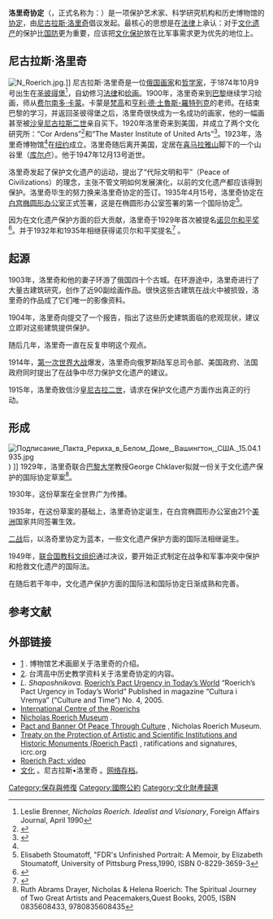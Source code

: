 '''洛里奇协定'''（{{lang-en|Roerich Pact}}，正式名称为：{{lang-en|Treaty on the Protection of Artistic and Scientific Institutions and Historic Monuments}}）是一项保护艺术家、科学研究机构和历史博物馆的[[协定|协定]]，由[[尼古拉斯·洛里奇|尼古拉斯·洛里奇]]倡议发起。最核心的思想是在[[法律|法律]]上承认：对于[[文化遗产|文化遗产]]的保护比[[国防|国防]]更为重要，应该把[[文化保护|文化保护]]放在比军事需求更为优先的地位上。

==尼古拉斯·洛里奇==
[[File:N_Roerich.jpg|thumb]].]]
尼古拉斯·洛里奇是一位[[俄国|俄国]][[画家|画家]]和[[哲学家|哲学家]]，于1874年10月9号出生在[[圣彼得堡|圣彼得堡]]<ref>Leslie Brenner, ''Nicholas Roerich. Idealist and Visionary'', Foreign Affairs Journal, April 1990</ref>，自幼修习[[法律|法律]]和[[绘画|绘画]]。1900年，洛里奇来到[[巴黎|巴黎]]继续学习绘画，师从[[费尔南多·卡蒙|费尔南多·卡蒙]]。卡蒙是[[梵高|梵高]]和[[亨利·德·土魯斯-羅特列克|亨利·德·土魯斯-羅特列克]]的老师。在结束巴黎的学习，并返回圣彼得堡之后，洛里奇很快成为一名成功的画家，他的一幅画甚至被[[沙皇|沙皇]][[尼古拉斯二世|尼古拉斯二世]]亲自买下。1920年洛里奇来到美国，并成立了两个文化研究所：“Cor Ardens”<ref>{{Cite web |url=http://corardens.com/ |title=存档副本 |accessdate=2013-12-18 |archive-date=2017-09-29 |archive-url=https://web.archive.org/web/20170929064345/http://corardens.com/ |dead-url=no }}</ref>和“The Master Institute of United Arts”<ref name="#1">{{Cite web |url=http://www.roerich.org/roerich-biography.php |title=存档副本 |accessdate=2013-12-18 |archive-date=2018-11-05 |archive-url=https://web.archive.org/web/20181105124603/http://www.roerich.org/roerich-biography.php |dead-url=no }}</ref>。1923年，洛里奇博物馆<ref name="#1"/>在[[纽约|纽约]]成立。洛里奇随后离开美国，定居在[[喜马拉雅山|喜马拉雅山]]脚下的一个山谷里（[[库尔卢|库尔卢]]）。他于1947年12月13号逝世。

洛里奇发起了保护文化遗产的运动，提出了“代际文明和平”（Peace of Civilizations）的理念，主张不管文明如何发展演化，以前的文化遗产都应该得到保护。洛里奇毕生的努力换来洛里奇协定的签订。1935年4月15号，洛里奇协定在[[白宫|白宫]][[椭圆形办公室|椭圆形办公室]]正式签署，这是在椭圆形办公室签署的第一个国际协定<ref>Elisabeth Stoumatoff, "FDR's Unfinished Portrait: A Memoir, by Elizabeth Stoumatoff, University of Pittsburg Press,1990, ISBN 0-8229-3659-3</ref>。

因为在文化遗产保护方面的巨大贡献，洛里奇于1929年首次被提名[[诺贝尔和平奖|诺贝尔和平奖]]<ref>{{cite news |first= |last= |authorlink= |coauthors= |title=Roerich Nominated for Peace Award |url=http://select.nytimes.com/gst/abstract.html?res=FB0911F8385A127A93C1A91788D85F4D8285F9 |quote= |work=[[New_York_Times|New York Times]] |date=March 3, 1929 |accessdate=2009-02-03 |archive-date=2013-12-19 |archive-url=https://web.archive.org/web/20131219054016/http://select.nytimes.com/gst/abstract.html?res=FB0911F8385A127A93C1A91788D85F4D8285F9 |dead-url=no }}</ref>。并于1932年和1935年相继获得诺贝尔和平奖提名<ref>{{Cite web |url=http://nobelprize.org/nomination/peace/nomination.php?string=Nicholas+Roerich&action=simplesearch&submit.x=0&submit.y=0 |title=Nomination database<!-- Bot generated title --> |access-date=2013-12-18 |archive-date=2016-03-03 |archive-url=https://web.archive.org/web/20160303225536/http://www.nobelprize.org/nomination/peace/nomination.php?string=Nicholas+Roerich&action=simplesearch&submit.x=0&submit.y=0 |dead-url=no }}</ref> 。

==起源==
1903年，洛里奇和他的妻子环游了俄国四十个古城。在环游途中，洛里奇进行了大量古建筑研究，创作了近90副绘画作品。很快这些古建筑在战火中被损毁，洛里奇的作品成了它们唯一的影像资料。

1904年，洛里奇向{{link-en|俄罗斯皇家建筑协会|Russian Archeologist Society}}提交了一个报告，指出了这些历史建筑面临的悲观现状，建议立即对这些建筑提供保护。

随后几年，洛里奇一直在反复申明这个观点。

1914年，[[第一次世界大战|第一次世界大战]]爆发，洛里奇向俄罗斯陆军总司令部、美国政府、法国政府同时提出了在战争中尽力保护文化遗产的建议。

1915年，洛里奇致信沙皇[[尼古拉二世_(俄罗斯)|尼古拉二世]]，请求在保护文化遗产方面作出真正的行动。

==形成==
[[File:Подписание_Пакта_Рериха_в_Белом_Доме,_Вашингтон,_США._15.04.1935.jpg|thumb]]) ]]
1929年，洛里奇联合[[巴黎大学|巴黎大学]]教授George Chklaver拟就一份关于文化遗产保护的国际协定草案<ref>Ruth Abrams Drayer, Nicholas & Helena Roerich: The Spiritual Journey of Two Great Artists and Peacemakers,Quest Books, 2005, ISBN 0835608433, 9780835608435</ref>。

1930年，这份草案在全世界广为传播。

1935年，在这份草案的基础上，洛里奇协定诞生，在白宫椭圆形办公室由21个[[美洲|美洲]]国家共同签署生效。

[[二战|二战]]后，以洛奇里协定为蓝本，一些文化遗产保护方面的国际法相继诞生。

1949年，[[联合国教科文组织|联合国教科文组织]]通过决议，要开始正式制定在战争和军事冲突中保护和抢救文化遗产的国际法。

在随后若干年中，文化遗产保护方面的国际法和国际协定日渐成熟和完善。

==参考文献==

{{Reflist|2}}

==外部链接==
* [http://cn.wahooart.com/@/NicholasRoerich] {{Wayback|url=http://cn.wahooart.com/@/NicholasRoerich |date=20190609153215 }}. 博物馆艺术画廊关于洛里奇的介绍。
* [https://web.archive.org/web/20131219023040/http://163.27.142.3/~tn0126/02%E9%AB%98%E4%B8%80%E4%B8%8B/10%E7%AC%AC%E4%B8%89%E7%B4%9A%E7%94%A2%E6%A5%AD%E6%B4%BB%E5%8B%95%E9%81%8A%E6%86%A9%E6%A5%AD/10%E6%95%99%E5%B8%AB%E6%89%8B%E5%86%8A.pdf]. 台湾高中历史教学资料关于洛里奇协定的内容。
* ''L. Shaposhnikova.'' [http://www.icr.su/eng/evolution/pact/today/ Roerich’s Pact Urgency in Today’s World] “Roerich’s Pact Urgency in Today’s World” Published in magazine “Cultura i Vremya” (“Culture and Time”) No. 4, 2005.
* [http://en.icr.su/ International Centre of the Roerichs] {{Wayback|url=http://en.icr.su/ |date=20190101073330 }}
* [http://www.roerich.org Nicholas Roerich Museum] {{Wayback|url=http://www.roerich.org/ |date=20181129055011 }}.
* [http://www.roerich.org/nr.html?mid=pact Pact and Banner Of Peace Through Culture] {{Wayback|url=http://www.roerich.org/nr.html?mid=pact |date=20130316045013 }}, Nicholas Roerich Museum.
*[http://www.icrc.org/ihl/INTRO/325?OpenDocument Treaty on the Protection of Artistic and Scientific Institutions and Historic Monuments (Roerich Pact)] {{Wayback|url=http://www.icrc.org/ihl/INTRO/325?OpenDocument |date=20160530224554 }}, ratifications and signatures, icrc.org
*[http://wn.com/roerich_pact  Roerich Pact: video] {{Wayback|url=http://wn.com/roerich_pact |date=20190620160336 }}
* [https://www.wiki-shangri-la.org/mw19/index.php?title=Nicholas_Roerich_-_Culture/zh 文化] 。尼古拉斯•洛里奇 。[https://web.archive.org/web/20140428014626/http://www.gardenoftherosecross.com/index.php?title=%E5%B0%BC%E5%8F%A4%E6%8B%89%E6%96%AF%E2%80%A2%E6%B4%9B%E9%87%8C%E5%A5%87%E3%80%82%E6%96%87%E5%8C%96 网络存档]。
[[Category:保存與修復|Category:保存與修復]]
[[Category:國際公約|Category:國際公約]]
[[Category:文化財產歸還|Category:文化財產歸還]]